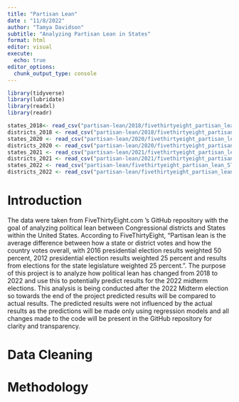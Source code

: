```yaml
---
title: "Partisan Lean"
date : "11/8/2022"
author: "Tamya Davidson"
subtitle: "Analyzing Partisan Lean in States"
format: html
editor: visual
execute:
  echo: true
editor_options: 
  chunk_output_type: console
---
```


```r
library(tidyverse)
library(lubridate)
library(readxl)
library(readr)


```

```r

states_2018<- read_csv("partisan-lean/2018/fivethirtyeight_partisan_lean_STATES.csv")
districts_2018 <- read_csv("partisan-lean/2018/fivethirtyeight_partisan_lean_DISTRICTS.csv")
states_2020 <- read_csv("partisan-lean/2020/fivethirtyeight_partisan_lean_STATES.csv")
districts_2020 <- read_csv("partisan-lean/2020/fivethirtyeight_partisan_lean_DISTRICTS.csv")
states_2021 <- read_csv("partisan-lean/2021/fivethirtyeight_partisan_lean_STATES.csv")
districts_2021 <- read_csv("partisan-lean/2021/fivethirtyeight_partisan_lean_DISTRICTS.csv")
states_2022 <- read_csv("partisan-lean/fivethirtyeight_partisan_lean_STATES.csv")
districts_2022 <- read_csv("partisan-lean/fivethirtyeight_partisan_lean_DISTRICTS.csv")


```

# Introduction

The data were taken from FiveThirtyEight.com 's GitHub repository with the goal of analyzing political lean between Congressional districts and States within the United States. According to FiveThirtyEight, "Partisan lean is the average difference between how a state or district votes and how the country votes overall, with 2016 presidential election results weighted 50 percent, 2012 presidential election results weighted 25 percent and results from elections for the state legislature weighted 25 percent.". The purpose of this project is to analyze how political lean has changed from 2018 to 2022 and use this to potentially predict results for the 2022 midterm elections. This analysis is being conducted after the 2022 Midterm election so towards the end of the project predicted results will be compared to actual results. The predicted results were not influenced by the actual results as the predictions will be made only using regression models and all changes made to the code will be present in the GitHub repository for clarity and transparency.

# Data Cleaning

# Methodology
